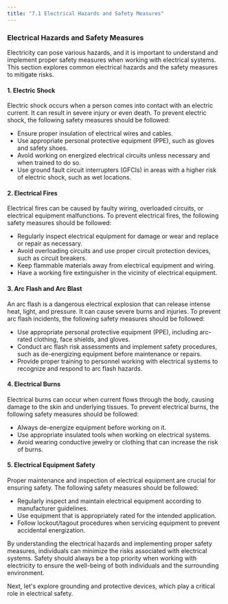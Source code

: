 ```yaml
---
title: "7.1 Electrical Hazards and Safety Measures"
---
```


### Electrical Hazards and Safety Measures

Electricity can pose various hazards, and it is important to understand and implement proper safety measures when working with electrical systems. This section explores common electrical hazards and the safety measures to mitigate risks.

#### 1. Electric Shock

Electric shock occurs when a person comes into contact with an electric current. It can result in severe injury or even death. To prevent electric shock, the following safety measures should be followed:

- Ensure proper insulation of electrical wires and cables.
- Use appropriate personal protective equipment (PPE), such as gloves and safety shoes.
- Avoid working on energized electrical circuits unless necessary and when trained to do so.
- Use ground fault circuit interrupters (GFCIs) in areas with a higher risk of electric shock, such as wet locations.

#### 2. Electrical Fires

Electrical fires can be caused by faulty wiring, overloaded circuits, or electrical equipment malfunctions. To prevent electrical fires, the following safety measures should be followed:

- Regularly inspect electrical equipment for damage or wear and replace or repair as necessary.
- Avoid overloading circuits and use proper circuit protection devices, such as circuit breakers.
- Keep flammable materials away from electrical equipment and wiring.
- Have a working fire extinguisher in the vicinity of electrical equipment.

#### 3. Arc Flash and Arc Blast

An arc flash is a dangerous electrical explosion that can release intense heat, light, and pressure. It can cause severe burns and injuries. To prevent arc flash incidents, the following safety measures should be followed:

- Use appropriate personal protective equipment (PPE), including arc-rated clothing, face shields, and gloves.
- Conduct arc flash risk assessments and implement safety procedures, such as de-energizing equipment before maintenance or repairs.
- Provide proper training to personnel working with electrical systems to recognize and respond to arc flash hazards.

#### 4. Electrical Burns

Electrical burns can occur when current flows through the body, causing damage to the skin and underlying tissues. To prevent electrical burns, the following safety measures should be followed:

- Always de-energize equipment before working on it.
- Use appropriate insulated tools when working on electrical systems.
- Avoid wearing conductive jewelry or clothing that can increase the risk of burns.

#### 5. Electrical Equipment Safety

Proper maintenance and inspection of electrical equipment are crucial for ensuring safety. The following safety measures should be followed:

- Regularly inspect and maintain electrical equipment according to manufacturer guidelines.
- Use equipment that is appropriately rated for the intended application.
- Follow lockout/tagout procedures when servicing equipment to prevent accidental energization.

By understanding the electrical hazards and implementing proper safety measures, individuals can minimize the risks associated with electrical systems. Safety should always be a top priority when working with electricity to ensure the well-being of both individuals and the surrounding environment.

Next, let's explore grounding and protective devices, which play a critical role in electrical safety.
